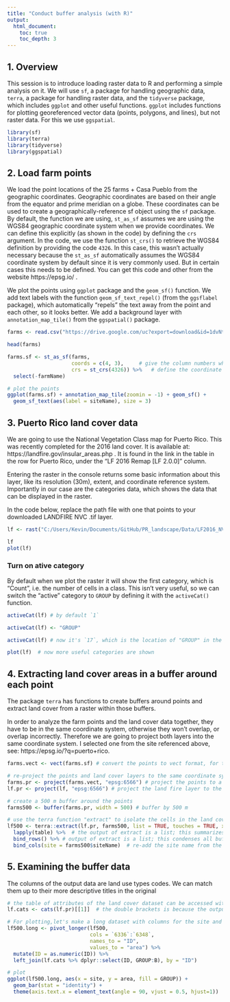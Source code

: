 ```yaml
---
title: "Conduct buffer analysis (with R)"
output:
  html_document:
    toc: true
    toc_depth: 3
---
```


## 1. Overview

This session is to introduce loading raster data to R and performing a simple analysis on it. We will use `sf`, a package for handling geographic data, `terra`, a package for handling raster data, and the `tidyverse` package, which includes `ggplot` and other useful functions. `ggplot` includes functions for plotting georeferenced vector data (points, polygons, and lines), but not raster data. For this we use `ggspatial`.

```r
library(sf)
library(terra)
library(tidyverse)
library(ggspatial)

```

## 2. Load farm points

We load the point locations of the 25 farms + Casa Pueblo from the geographic coordinates. Geographic coordinates are based on their angle from the equator and prime meridian on a globe. These coordinates can be used to create a geographically-reference sf object using the `sf` package. By default, the function we are using, `st_as_sf` assumes we are using the WGS84 geographic coordinate system when we provide coordinates. We can define this explicitly (as shown in the code) by defining the `crs` argument. In the code, we use the function `st_crs()` to retrieve the WGS84 definition by providing the code `4326`. In this case, this wasn't actually necessary because the `st_as_sf` automatically assumes the WGS84 coordinate system by default since it is very commonly used. But in certain cases this needs to be defined. You can get this code and other from the website https://epsg.io/ .

We plot the points using `ggplot` package and the `geom_sf()` function. We add text labels with the function `geom_sf_text_repel()` (from the `ggsflabel` package), which automatically "repels" the text away from the point and each other, so it looks better. We add a background layer with `annotation_map_tile()` from the `ggspatial()` package.

```r
farms <- read.csv("https://drive.google.com/uc?export=download&id=1dvNtK4ZrTTOdCIiYh9DzIgczzSSPP8yK")

head(farms)

farms.sf <- st_as_sf(farms,
                     coords = c(4, 3),     # give the column numbers where the x (longitude) and y (latitude) coordinates are located
                     crs = st_crs(4326)) %>%   # define the coordinate system. st_crs() is a function to retrieve the coordinate system by a code.
  select(-farmName)

# plot the points
ggplot(farms.sf) + annotation_map_tile(zoomin = -1) + geom_sf() +
  geom_sf_text(aes(label = siteName), size = 3)

```

## 3. Puerto Rico land cover data

We are going to use the National Vegetation Class map for Puerto Rico. This was recently completed for the 2016 land cover. It is available at: https://landfire.gov/insular_areas.php . It is found in the link in the table in the row for Puerto Rico, under the "LF 2016 Remap [LF 2.0.0]" column.

Entering the raster in the console returns some basic information about this layer, like its resolution (30m), extent, and coordinate reference system. Importantly in our case are the categories data, which shows the data that can be displayed in the raster.

In the code below, replace the path file with one that points to your downloaded LANDFIRE NVC .tif layer.

```r
lf <- rast("C:/Users/Kevin/Documents/GitHub/PR_landscape/Data/LF2016_NVC_200_PRVI/Tif/LV16_NVC_200.tif")

lf
plot(lf)
```

### Turn on ative category

By default when we plot the raster it will show the first category, which is "Count", i.e. the number of cells in a class. This isn't very useful, so we can switch the "active" category to `GROUP` by defining it with the `activeCat()` function.

```r
activeCat(lf) # by default `1` 

activeCat(lf) <- "GROUP"

activeCat(lf) # now it's `17`, which is the location of "GROUP" in the order of columns

plot(lf)  # now more useful categories are shown
```

## 4. Extracting land cover areas in a buffer around each point

The package `terra` has functions to create buffers around points and extract land cover from a raster within those buffers.

In order to analyze the farm points and the land cover data together, they have to be in the same coordinate system, otherwise they won't overlap, or overlap incorrectly. Therefore we are going to project both layers into the same coordinate system. I selected one from the site referenced above, see: https://epsg.io/?q=puerto+rico.

```r
farms.vect <- vect(farms.sf) # convert the points to vect format, for the terra package

# re-project the points and land cover layers to the same coordinate system
farms.pr <- project(farms.vect, "epsg:6566") # project the points to a PR projection
lf.pr <- project(lf, "epsg:6566") # project the land fire layer to the same PR projection

# create a 500 m buffer around the points
farms500 <- buffer(farms.pr, width = 500) # buffer by 500 m

# use the terra function "extract" to isolate the cells in the land cover layer that coincide with the 500 m buffers
lf500 <- terra::extract(lf.pr, farms500, list = TRUE, touches = TRUE, xy = FALSE) %>%
  lapply(table) %>%  # the output of extract is a list; this summarizes each buffer into a table (still in a list)
  bind_rows() %>% # output of extract is a list; this condenses all buffers into one table
  bind_cols(site = farms500$siteName)  # re-add the site name from the buffer layer

```

## 5. Examining the buffer data

The columns of the output data are land use types codes. We can match them up to their more descriptive titles in the original 

```r
# the table of attributes of the land cover dataset can be accessed with the "cats()" function
lf.cats <- cats(lf.pr)[[1]]  # the double brackets is because the output is a list consisting of only one dataframe. We just need to look at the dataframe, which we access using the double brackets.

# For plotting,let's make a long dataset with columns for the site and land cover type
lf500.long <- pivot_longer(lf500, 
                           cols = `6336`:`6348`,
                           names_to = "ID",
                           values_to = "area") %>%
  mutate(ID = as.numeric(ID)) %>%
  left_join(lf.cats %>% dplyr::select(ID, GROUP:B), by = "ID")

# plot
ggplot(lf500.long, aes(x = site, y = area, fill = GROUP)) + 
  geom_bar(stat = "identity") + 
  theme(axis.text.x = element_text(angle = 90, vjust = 0.5, hjust=1))

```